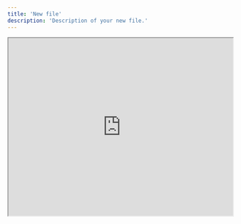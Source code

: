 ```yaml
---
title: 'New file'
description: 'Description of your new file.'
---
```


<iframe src="https://5z9rdw.csb.app/" height="400px" width="100%"/>

<Accordion title="I am an Accordion.">
  - Hi
  - Hello
  - Hi
  - Hello
  - Hi
  - Hello
  - Hi
  - Hello
  - Hi
  - Hello
</Accordion>

<Accordion title="Accordion 2">
  <ul>
    <li class="flex items-center">
        <img 
            src="https://storage.googleapis.com/kombo-assets/integrations/personio/icon.svg" 
            height="16px"
            width="16px"
            class="m-0"
        />
        <span class="ml-2">Personio</span>
    </li>
    <li class="flex items-center">
        <img 
            src="https://storage.googleapis.com/kombo-assets/integrations/successfactors/icon.svg" 
            height="16px"
            width="16px"
            class="m-0"
        />
        <span class="ml-2">SAP SuccessFactors</span>
    </li>
    <li class="flex items-center">
        <img 
            src="https://storage.googleapis.com/kombo-assets/integrations/factorial/icon.svg" 
            height="16px"
            width="16px"
            class="m-0"
        />
        <span class="ml-2">Factorial</span>
    </li>
    <li class="flex items-center">
        <img 
            src="https://storage.googleapis.com/kombo-assets/integrations/bamboohr/icon.svg" 
            height="16px"
            width="16px"
            class="m-0"
        />
        <span class="ml-2">BambooHR</span>
    </li>
    <li class="flex items-center">
        <img 
            src="https://storage.googleapis.com/kombo-assets/integrations/hibob/icon.svg" 
            height="16px"
            width="16px"
            class="m-0"
        />
        <span class="ml-2">HiBob</span>
    </li>
    <li class="flex items-center">
        <img 
            src="https://storage.googleapis.com/kombo-assets/integrations/remotecom/icon.svg" 
            height="16px"
            width="16px"
            class="m-0"
        />
        <span class="ml-2">Remote</span>
    </li>
    <li class="flex items-center">
        <img 
            src="https://storage.googleapis.com/kombo-assets/integrations/sagehr/icon.svg" 
            height="16px"
            width="16px"
            class="m-0"
        />
        <span class="ml-2">Sage HR</span>
    </li>
    <li class="flex items-center">
        <img 
            src="https://storage.googleapis.com/kombo-assets/integrations/humaans/icon.svg" 
            height="16px"
            width="16px"
            class="m-0"
        />
        <span class="ml-2">Humaans</span>
    </li>
    <li class="flex items-center">
        <img 
            src="https://storage.googleapis.com/kombo-assets/integrations/breathehr/icon.svg" 
            height="16px"
            width="16px"
            class="m-0"
        />
        <span class="ml-2">Breathe HR</span>
    </li>
    <li class="flex items-center">
        <img 
            src="https://storage.googleapis.com/kombo-assets/integrations/nmbrs/icon.svg" 
            height="16px"
            width="16px"
            class="m-0"
        />
        <span class="ml-2">Nmbrs</span>
    </li>
    <li class="flex items-center">
        <img 
            src="https://storage.googleapis.com/kombo-assets/integrations/sandbox/icon.svg" 
            height="16px"
            width="16px"
            class="m-0"
        />
        <span class="ml-2">Sandbox</span>
    </li>
  </ul>
</Accordion>

## Markdown image format
![Hello](/logo/dark.svg)
![Hello](/logo/light.svg)

## HTML image format
<img src="/logo/dark.svg" />
<img src="/logo/light.svg" />

### Frame

<Frame>
  <img src="/logo/light.svg" />
</Frame>

### Frame with caption

<Frame caption="Caption Text">
  <img src="/logo/light.svg" />
</Frame>

### Glass frame

<Frame type="glass">
  <img src="/logo/light.svg" />
</Frame>